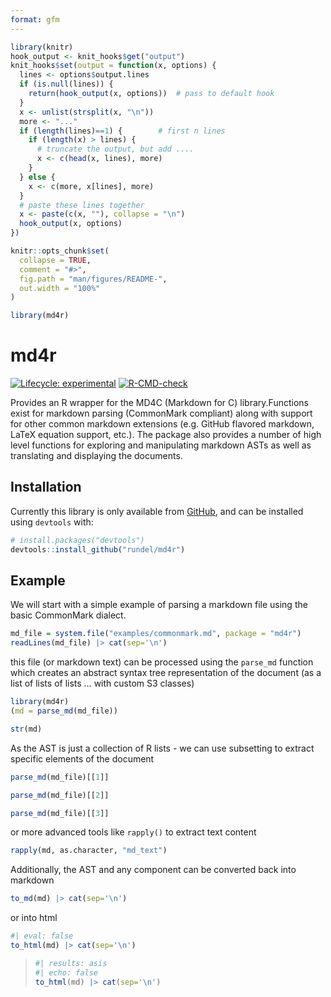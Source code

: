 ```yaml
---
format: gfm
---
```


```r
library(knitr)
hook_output <- knit_hooks$get("output")
knit_hooks$set(output = function(x, options) {
  lines <- options$output.lines
  if (is.null(lines)) {
    return(hook_output(x, options))  # pass to default hook
  }
  x <- unlist(strsplit(x, "\n"))
  more <- "..."
  if (length(lines)==1) {        # first n lines
    if (length(x) > lines) {
      # truncate the output, but add ....
      x <- c(head(x, lines), more)
    }
  } else {
    x <- c(more, x[lines], more)
  }
  # paste these lines together
  x <- paste(c(x, ""), collapse = "\n")
  hook_output(x, options)
})

knitr::opts_chunk$set(
  collapse = TRUE,
  comment = "#>",
  fig.path = "man/figures/README-",
  out.width = "100%"
)

library(md4r)
```

# md4r

<!-- badges: start -->
[![Lifecycle: experimental](https://img.shields.io/badge/lifecycle-experimental-orange.svg)](https://lifecycle.r-lib.org/articles/stages.html#experimental)
[![R-CMD-check](https://github.com/rundel/md4r/actions/workflows/R-CMD-check.yaml/badge.svg)](https://github.com/rundel/md4r/actions/workflows/R-CMD-check.yaml)
<!-- badges: end -->

Provides an R wrapper for the MD4C (Markdown for C) library.Functions exist for markdown parsing (CommonMark compliant) along with support for other common markdown extensions (e.g. GitHub flavored markdown, LaTeX equation support, etc.). The package also provides a number of high level functions for exploring and manipulating markdown ASTs as well as translating and displaying the documents.

## Installation

Currently this library is only available from [GitHub](https://github.com/), and can be installed using `devtools` with:

```r
# install.packages("devtools")
devtools::install_github("rundel/md4r")
```
## Example

We will start with a simple example of parsing a markdown file using the basic CommonMark dialect.

```r
md_file = system.file("examples/commonmark.md", package = "md4r")
readLines(md_file) |> cat(sep='\n')
```

this file (or markdown text) can be processed using the `parse_md` function which creates an abstract syntax tree representation of the document (as a list of lists of lists ... with custom S3 classes)

```r
library(md4r)
(md = parse_md(md_file))
```

```r
str(md)
```

As the AST is just a collection of R lists - we can use subsetting to extract specific elements of the document

```r
parse_md(md_file)[[1]]
```

```r
parse_md(md_file)[[2]]
```

```r
parse_md(md_file)[[3]]
```

or more advanced tools like `rapply()` to extract text content

```r
rapply(md, as.character, "md_text")
```


Additionally, the AST and any component can be converted back into markdown

```r
to_md(md) |> cat(sep='\n')
```

or into html

```r
#| eval: false
to_html(md) |> cat(sep='\n')
```


<blockquote>
```r
#| results: asis
#| echo: false
to_html(md) |> cat(sep='\n')
```
</blockquote>



